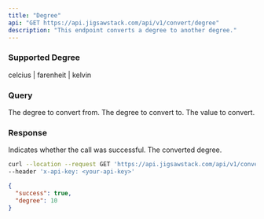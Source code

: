 ```yaml
---
title: "Degree"
api: "GET https://api.jigsawstack.com/api/v1/convert/degree"
description: "This endpoint converts a degree to another degree."
---
```


### Supported Degree

<Info>celcius | farenheit | kelvin</Info>

### Query

<ParamField query="from" type="string" required>
  The degree to convert from.
</ParamField>

<ParamField query="to" type="string" required>
  The degree to convert to.
</ParamField>

<ParamField query="value" type="string" required>
  The value to convert.
</ParamField>

<Snippet file="header.mdx" />

### Response

<ResponseField name="success" type="boolean">
  Indicates whether the call was successful.
</ResponseField>

<ResponseField name="degree" type="number">
  The converted degree.
</ResponseField>

<RequestExample>

```bash Example Request
curl --location --request GET 'https://api.jigsawstack.com/api/v1/convert/degree' \
--header 'x-api-key: <your-api-key>'
```

</RequestExample>

<ResponseExample>

```json Response
{
  "success": true,
  "degree": 10
}
```

</ResponseExample>
